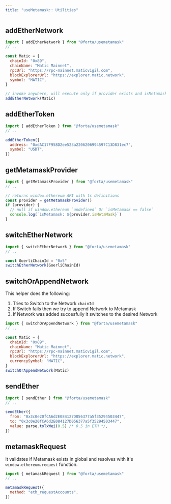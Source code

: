 ```yaml
---
title: "useMetamask:: Utilities"
---
```


## addEtherNetwork

```jsx
import { addEtherNetwork } from "@forta/usemetamask"
// ..

const Matic = {
  chainId: "0x89",
  chainName: "Matic Mainnet",
  rpcUrl: "https://rpc-mainnet.maticvigil.com",
  blockExplorerUrl: "https://explorer.matic.network",
  symbol: "MATIC",
}

// invoke anywhere, will execute only if provider exists and isMetamask
addEtherNetwork(Matic)
```

## addEtherToken

```jsx
import { addEtherToken } from "@forta/usemetamask"
// ..

addEtherToken({
  address: "0xdAC17F958D2ee523a2206206994597C13D831ec7",
  symbol: "USDT",
})
```

## getMetamaskProvider

```jsx
import { getMetamaskProvider } from "@forta/usemetamask"
// ..

// returns window.ethereum API with ts definitions
const provider = getMetamaskProvider()
if (provider) {
  // null if window.ethereum `undefined` Or `isMetamask == false`
  console.log(`isMetamask: ${provider.isMetaMask}`)
}
```

## switchEtherNetwork

```jsx
import { switchEtherNetwork } from "@forta/usemetamask"
// ..

const GoerliChainId = "0x5"
switchEtherNetwork(GoerliChainId)
```

## switchOrAppendNetwork

This helper does the following:

1. Tries to Switch to the Network `chainId`
2. If Switch fails then we try to append Network to Metamask
3. If Network was added succesfully it switches to the desired Network

```jsx
import { switchOrAppendNetwork } from "@forta/usemetamask"
// ..

const Matic = {
  chainId: "0x89",
  chainName: "Matic Mainnet",
  rpcUrl: "https://rpc-mainnet.maticvigil.com",
  blockExplorerUrl: "https://explorer.matic.network",
  currencySymbol: "MATIC",
}
switchOrAppendNetwork(Matic)
```

## sendEther

```jsx
import { sendEther } from "@forta/usemetamask"
// ..

sendEther({
  from: "0x3c0e20fCA6d2E084127D056377a5f35294503447",
  to: "0x3c0e20fCA6d2E084127D056377a5f35294503447",
  value: parse.toTxWei(0.5) /* 0.5 in ETH */,
})
```

## metamaskRequest

It validates if Metamask exists in global and resolves with it's `window.ethereum.request` function.

```jsx
import { metamaskRequest } from "@forta/usemetamask"
// ..

metamaskRequest({
  method: "eth_requestAccounts",
})
```
